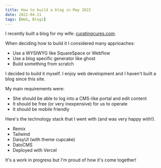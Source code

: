 ```yaml
---
title: How to build a blog in May 2022
date: 2022-04-21
tags: [Web, Blogs]
---
```


I recently built a blog for my wife: [curatingcures.com](https://www.curatingcures.com/).

When deciding how to build it I considered many apprioaches:

- Use a WYSIWYG like SquareSpace or Webflow
- Use a blog specific generator like ghost
- Build something from scratch

I decided to build it myself. I enjoy web development and I haven't built a blog since this site.

My main requirements were:

- She should be able to log into a CMS-like portal and edit content
- It should be free (or very inexpensive) for us to operate
- It should be mobile friendly

Here's the technology stack that I went with (and was very happy with!).

- Remix
- Tailwind
- DaisyUI (with theme cupcake)
- DatoCMS
- Deployed with Vercel

It's a work in progress but I'm proud of how it's come together!
